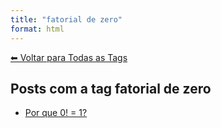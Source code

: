 ```yaml
---
title: "fatorial de zero"
format: html
---
```


[⬅ Voltar para Todas as Tags](../tags.qmd)

## Posts com a tag **fatorial de zero**

- [Por que 0! = 1?](/posts/matematica/fatorial-zero.html)
